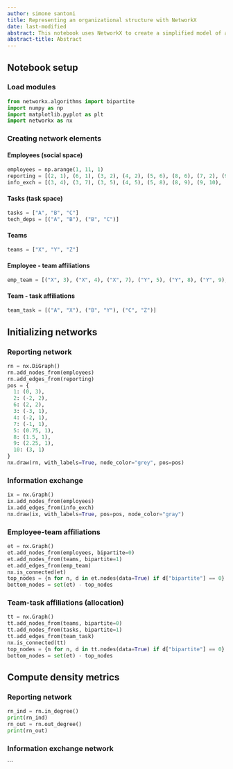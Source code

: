 ```yaml
---
author: simone santoni
title: Representing an organizational structure with NetworkX
date: last-modified
abstract: This notebook uses NetworkX to create a simplified model of an organizational structure
abstract-title: Abstract
---
```


## Notebook setup

### Load modules

```python
from networkx.algorithms import bipartite
import numpy as np
import matplotlib.pyplot as plt
import networkx as nx
```

### Creating network elements

#### Employees (social space)

```python
employees = np.arange(1, 11, 1)
reporting = [(2, 1), (6, 1), (3, 2), (4, 2), (5, 6), (8, 6), (7, 2), (9, 6), (10, 6)]
info_exch = [(3, 4), (3, 7), (3, 5), (4, 5), (5, 8), (8, 9), (9, 10), (3, 2), (5, 6), (10, 6), (3, 10), (2, 1), (6, 1), (2, 6)]
```
#### Tasks (task space)

```python
tasks = ["A", "B", "C"]
tech_deps = [("A", "B"), ("B", "C")]
```

#### Teams

```python
teams = ["X", "Y", "Z"]
```

#### Employee - team affiliations

```python
emp_team = [("X", 3), ("X", 4), ("X", 7), ("Y", 5), ("Y", 8), ("Y", 9), ("Y", 10), ("Z", 4), ("Z", 7), ("Z", 5), ("Z", 8)]
```

#### Team - task affiliations

```python
team_task = [("A", "X"), ("B", "Y"), ("C", "Z")]
```

## Initializing networks

### Reporting network

```python
rn = nx.DiGraph()
rn.add_nodes_from(employees)
rn.add_edges_from(reporting)
pos = {
  1: (0, 3),
  2: (-2, 2),
  6: (2, 2),
  3: (-3, 1),
  4: (-2, 1),
  7: (-1, 1),
  5: (0.75, 1),
  8: (1.5, 1),
  9: (2.25, 1),
  10: (3, 1)
}
nx.draw(rn, with_labels=True, node_color="grey", pos=pos)
```

### Information exchange

```python
ix = nx.Graph()
ix.add_nodes_from(employees)
ix.add_edges_from(info_exch)
nx.draw(ix, with_labels=True, pos=pos, node_color="gray")
```

### Employee-team affiliations

```python
et = nx.Graph()
et.add_nodes_from(employees, bipartite=0)
et.add_nodes_from(teams, bipartite=1)
et.add_edges_from(emp_team)
nx.is_connected(et)
top_nodes = {n for n, d in et.nodes(data=True) if d["bipartite"] == 0}
bottom_nodes = set(et) - top_nodes
```

### Team-task affiliations (allocation)

```python
tt = nx.Graph()
tt.add_nodes_from(teams, bipartite=0)
tt.add_nodes_from(tasks, bipartite=1)
tt.add_edges_from(team_task)
nx.is_connected(tt)
top_nodes = {n for n, d in tt.nodes(data=True) if d["bipartite"] == 0}
bottom_nodes = set(et) - top_nodes
```

## Compute density metrics

### Reporting network

```python
rn_ind = rn.in_degree()
print(rn_ind)
rn_out = rn.out_degree()
print(rn_out)
```

### Information exchange network





```
